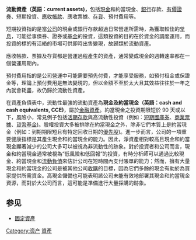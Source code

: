 '''流動資產（英語：current assets)，'''包括[[現金|現金]]和約當現金、[[銀行|銀行]]存款、[[證券|有價證券]]、短期投資、[[應收帳款|應收帳款]]、應收票據、[[存貨|存貨]]、預付費用等。

短期投資指的是當[[公司|公司]]的現金或銀行存款超過日常營運所需時，為獲取較佳的[[孳息|孳息]]，可能從事債券、證券或[[基金|基金]]的投資，這類投資的目的在於資金的調度運用，而投資的標的有活絡的市場可供即時出售變現，故歸類於流動資產。

應收帳款、票據及存貨都是營運過程產生的資產，通常變成現金的週轉速率都在一個營運周期內。

預付費用指的是公司營運中可能需要預先付費，才能享受服務，如預付租金或保證金等，理論上預付費用是無法變現的，但以金額不至於太大且其效益往往於一年之內就會耗盡，故仍歸於流動性資產。

在資產負債表中，流動性最強的流動資產為'''現金及約當現金（英語：cash and cash equivalents, CCE)'''，屬於[[金融资产|金融資產]]。約當現金之投資期限短於 90 天或以下，風險小，常見例子包括[[活期存款|活期存款]]與高流動性投資（例如：[[美国国库证券|短期國庫券]]、[[商業票據|商業票據]]、[[貨幣基金|貨幣基金]])。股權投資大多被排除在約當現金之外，除非它們本質上是約當現金（例如：到期期限短且有特定回收日期的[[優先股|優先股]])。進一步而言，公司的一項重要健康指標是其產生現金和約當現金的能力。因此，淨資產相對較高且現金和約當現金顯著減少的公司大多可以被視為非流動性的跡象。對於投資者和公司而言，現金和約當現金通常被視為“低風險和低回報”的投資，有時分析師可以通過比較現金、約當現金和[[流動負債|流動負債]]來估計公司在短時間內支付賬單的能力；然而，擁有大量現金和約當現金的公司是被其他公司[[併購|收購]]的目標，因為它們多餘的現金有助於為買家提供所需資金。高現金儲備也可能表明該公司未能有效地部署其現金和約當現金資源，而對於大公司而言，這可能是準備進行大量採購的跡象。

== 参见 ==
* [[固定資產|固定資產]]

{{Authority control}}
[[Category:资产|Category:资产]]
[[Category:财务会计|資產]]